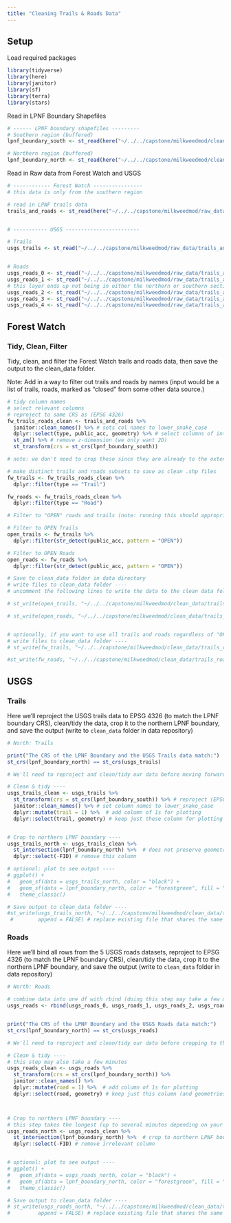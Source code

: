 ```yaml
---
title: "Cleaning Trails & Roads Data"
---
```


## Setup

Load required packages

```r
library(tidyverse)
library(here)
library(janitor)
library(sf)
library(terra)
library(stars)
```


Read in LPNF Boundary Shapefiles
```r
# ------ LPNF boundary shapefiles ---------
# Southern region (buffered)
lpnf_boundary_south <- st_read(here("~/../../capstone/milkweedmod/clean_data/lpnf_boundary/lpnf_boundary_south_buffered/lpnf_boundary_south_buffered.shp"))

# Northern region (buffered)
lpnf_boundary_north <- st_read(here("~/../../capstone/milkweedmod/clean_data/lpnf_boundary/lpnf_boundary_north_buffered/lpnf_boundary_north_buffered.shp")) 
```


Read in Raw data from Forest Watch and USGS

```r
# ------------ Forest Watch ----------------
# this data is only from the southern region

# read in LPNF trails data 
trails_and_roads <- st_read(here("~/../../capstone/milkweedmod/raw_data/trails_and_roads/2023_Regional_Trails_and_Roads_lines/2023_Regional_Trails_and_Roads_lines.shp"))


# ----------- USGS ------------------------

# Trails
usgs_trails <- st_read("~/../../capstone/milkweedmod/raw_data/trails_and_roads/CA_transportation/Trans_TrailSegment.shp")


# Roads
usgs_roads_0 <- st_read("~/../../capstone/milkweedmod/raw_data/trails_and_roads/CA_transportation/Trans_RoadSegment_0.shp")
usgs_roads_1 <- st_read("~/../../capstone/milkweedmod/raw_data/trails_and_roads/CA_transportation/Trans_RoadSegment_1.shp")
# this layer ends up not being in either the northern or southern sections
usgs_roads_2 <- st_read("~/../../capstone/milkweedmod/raw_data/trails_and_roads/CA_transportation/Trans_RoadSegment_2.shp")
usgs_roads_3 <- st_read("~/../../capstone/milkweedmod/raw_data/trails_and_roads/CA_transportation/Trans_RoadSegment_3.shp")
usgs_roads_4 <- st_read("~/../../capstone/milkweedmod/raw_data/trails_and_roads/CA_transportation/Trans_RoadSegment_4.shp")


```



## Forest Watch

### Tidy, Clean, Filter 

Tidy, clean, and filter the Forest Watch trails and roads data, then save the output to the clean_data folder.


Note: Add in a way to filter out trails and roads by names (input would be a list of trails, roads, marked as "closed" from some other data source.)

```r
# tidy column names
# select relevant columns
# reproject to same CRS as (EPSG 4326)
fw_trails_roads_clean <- trails_and_roads %>% 
  janitor::clean_names() %>% # sets col names to lower_snake_case
  dplyr::select(type, public_acc, geometry) %>% # select columns of interest
  st_zm() %>% # remove z-dimension (we only want 2D)
  st_transform(crs = st_crs(lpnf_boundary_south))

# note: we don't need to crop these since they are already to the extent of the southern region of the forest

# make distinct trails and roads subsets to save as clean .shp files
fw_trails <- fw_trails_roads_clean %>% 
  dplyr::filter(type == "Trail")

fw_roads <- fw_trails_roads_clean %>% 
  dplyr::filter(type == "Road")

# Filter to "OPEN" roads and trails (note: running this should appropriately update open vs closed status when there is new data from Forest Watch)

# Filter to OPEN Trails
open_trails <- fw_trails %>% 
  dplyr::filter(str_detect(public_acc, pattern = "OPEN"))

# Filter to OPEN Roads
open_roads <- fw_roads %>% 
  dplyr::filter(str_detect(public_acc, pattern = "OPEN"))

# Save to clean_data folder in data directory
# write files to clean_data folder ----
# uncomment the following lines to write the data to the clean data folder

# st_write(open_trails, "~/../../capstone/milkweedmod/clean_data/trails_and_roads/forest_watch/forest_open_trails_south.shp")

# st_write(open_roads, "~/../../capstone/milkweedmod/clean_data/trails_and_roads/forest_watch/forest_open_roads_south.shp")


# optionally, if you want to use all trails and roads regardless of "OPEN" vs "CLOSED" status:
# write files to clean_data folder ----
# st_write(fw_trails, "~/../../capstone/milkweedmod/clean_data/trails_roads/forest_watch/forest_trails_south.shp")

#st_write(fw_roads, "~/../../capstone/milkweedmod/clean_data/trails_roads/forest_watch/forest_roads_south.shp")

```

## USGS

### Trails

Here we'll reproject the USGS trails data to EPSG 4326 (to match the LPNF boundary CRS), clean/tidy the data, crop it to the northern LPNF boundary, and save the output (write to `clean_data` folder in data repository)

```r
# North: Trails

print("The CRS of the LPNF Boundary and the USGS Trails data match:")
st_crs(lpnf_boundary_north) == st_crs(usgs_trails)

# We'll need to reproject and clean/tidy our data before moving forward!

# Clean & tidy ----
usgs_trails_clean <- usgs_trails %>% 
  st_transform(crs = st_crs(lpnf_boundary_south)) %>% # reproject (EPSG 4326)
  janitor::clean_names() %>% # set column names to lower_snake_case
  dplyr::mutate(trail = 1) %>%  # add column of 1s for plotting
  dplyr::select(trail, geometry) # keep just these column for plotting


# Crop to northern LPNF boundary ----
usgs_trails_north <- usgs_trails_clean %>% 
  st_intersection(lpnf_boundary_north) %>%  # does not preserve geometries (cuts off trails at the boundary instead of fully removing any trails that go outside of the boundary)
  dplyr::select(-FID) # remove this column

# optional: plot to see output ----
# ggplot() +
#   geom_sf(data = usgs_trails_north, color = "black") +
#   geom_sf(data = lpnf_boundary_north, color = "forestgreen", fill = "transparent", linewidth = 1.5) +
#   theme_classic()

# Save output to clean_data folder ----
#st_write(usgs_trails_north, "~/../../capstone/milkweedmod/clean_data/trails_and_roads/usgs/usgs_trails_north.shp",
 #        append = FALSE) # replace existing file that shares the same name (if appropriate)
```

### Roads

Here we'll bind all rows from the 5 USGS roads datasets, reproject to EPSG 4326 (to match the LPNF boundary CRS), clean/tidy the data, crop it to the northern LPNF boundary, and save the output (write to `clean_data` folder in data repository)


```r
# North: Roads

# combine data into one df with rbind (doing this step may take a few minutes, as these have 550 thousand rows each)
usgs_roads <- rbind(usgs_roads_0, usgs_roads_1, usgs_roads_2, usgs_roads_3, usgs_roads_4)


print("The CRS of the LPNF Boundary and the USGS Roads data match:")
st_crs(lpnf_boundary_north) == st_crs(usgs_roads)

# We'll need to reproject and clean/tidy our data before cropping to the northern LPNF boundary!

# Clean & tidy ----
# this step may also take a few minutes
usgs_roads_clean <- usgs_roads %>% 
  st_transform(crs = st_crs(lpnf_boundary_north)) %>%
  janitor::clean_names() %>%
  dplyr::mutate(road = 1) %>%  # add column of 1s for plotting
  dplyr::select(road, geometry) # keep just this column (and geometries) for plotting



# Crop to northern LPNF boundary ----
# this step takes the longest (up to several minutes depending on your computing power)
usgs_roads_north <- usgs_roads_clean %>% 
  st_intersection(lpnf_boundary_north) %>%  # crop to northern LPNF boundary
  dplyr::select(-FID) # remove irrelevant column


# optional: plot to see output ----
# ggplot() +
#   geom_sf(data = usgs_roads_north, color = "black") +
#   geom_sf(data = lpnf_boundary_north, color = "forestgreen", fill = "transparent", linewidth = 1.5) +
#   theme_classic()

# Save output to clean_data folder ----
# st_write(usgs_roads_north, "~/../../capstone/milkweedmod/clean_data/trails_and_roads/usgs/usgs_roads_north.shp",
#         append = FALSE) # replace existing file that shares the same name (if appropriate)

```

